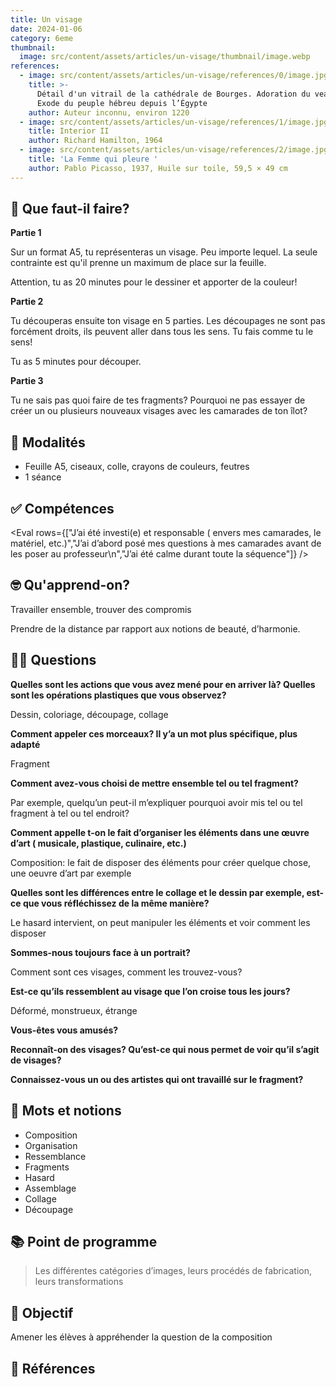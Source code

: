 ```yaml
---
title: Un visage
date: 2024-01-06
category: 6eme
thumbnail:
  image: src/content/assets/articles/un-visage/thumbnail/image.webp
references:
  - image: src/content/assets/articles/un-visage/references/0/image.jpg
    title: >-
      Détail d'un vitrail de la cathédrale de Bourges. Adoration du veau d'or,
      Exode du peuple hébreu depuis l’Égypte
    author: Auteur inconnu, environ 1220
  - image: src/content/assets/articles/un-visage/references/1/image.jpg
    title: Interior II
    author: Richard Hamilton, 1964
  - image: src/content/assets/articles/un-visage/references/2/image.jpg
    title: 'La Femme qui pleure '
    author: Pablo Picasso, 1937, Huile sur toile, 59,5 × 49 cm
---
```

## 🤔 Que faut-il faire?

**Partie 1**

Sur un format A5, tu représenteras un visage. Peu importe lequel. La seule contrainte est qu'il prenne un maximum de place sur la feuille.

Attention, tu as 20 minutes pour le dessiner et apporter de la couleur!

**Partie 2**

Tu découperas ensuite ton visage en 5 parties. Les découpages ne sont pas forcément droits, ils peuvent aller dans tous les sens. Tu fais comme tu le sens!

Tu as 5 minutes pour découper.

**Partie 3**

Tu ne sais pas quoi faire de tes fragments? Pourquoi ne pas essayer de créer un ou plusieurs nouveaux visages avec les camarades de ton îlot?

## 🧐 Modalités

* Feuille A5, ciseaux, colle, crayons de couleurs, feutres
* 1 séance

## ✅ Compétences

<Eval rows={["J’ai été investi(e) et responsable ( envers mes camarades, le matériel, etc.)","J’ai d’abord posé mes questions à mes camarades avant de les poser au professeur\n","J’ai été calme durant toute la séquence"]} />

## 🤓 Qu'apprend-on?

Travailler ensemble, trouver des compromis

Prendre de la distance par rapport aux notions de beauté, d’harmonie.

## 🖐🏽 Questions

**Quelles sont les actions que vous avez mené pour en arriver là? Quelles sont les opérations plastiques que vous observez?**

Dessin, coloriage, découpage, collage

**Comment appeler ces morceaux? Il y’a un mot plus spécifique, plus adapté**

Fragment

**Comment avez-vous choisi de mettre ensemble tel ou tel  fragment?**

Par exemple, quelqu’un peut-il m’expliquer pourquoi avoir mis tel ou tel fragment à tel ou tel endroit?

**Comment appelle t-on le fait d’organiser les éléments dans une œuvre d’art ( musicale, plastique, culinaire, etc.)**

Composition: le fait de disposer des éléments pour créer quelque chose, une oeuvre d’art par exemple

**Quelles sont les différences entre le collage et le dessin par exemple, est-ce que vous réfléchissez de la même manière?**

Le hasard intervient, on peut manipuler les éléments et voir comment les disposer

**Sommes-nous toujours face à un portrait?**

Comment sont ces visages, comment les trouvez-vous?

**Est-ce qu’ils ressemblent au visage que l’on croise tous les jours?**&#x20;

Déformé, monstrueux, étrange

**Vous-êtes vous amusés?**

**Reconnaît-on des visages? Qu’est-ce qui nous permet de voir qu’il s’agit de visages?**

**Connaissez-vous un ou des artistes qui ont travaillé sur le fragment?**

## 📘 Mots et notions

* Composition
* Organisation
* Ressemblance
* Fragments
* Hasard
* Assemblage
* Collage
* Découpage

## 📚 Point de programme

> Les différentes catégories d’images, leurs procédés de fabrication, leurs transformations

## 🏁 Objectif

Amener les élèves à appréhender la question de la composition

## 👀 Références
